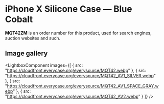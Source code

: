 
# iPhone X Silicone Case — Blue Cobalt

<Callout type='info' emoji='👉🏻'>**MQT42ZM** is an order number for this product, used for search engines, auction websites and such.</Callout>

## Image gallery

<LightboxComponent
    images={[
      {
        src: "https://cloudfront.everycase.org/everysource/MQT42.webp"
      },
      {
        src: "https://cloudfront.everycase.org/everysource/MQT42_AV1_SILVER.webp"
      },
      {
        src: "https://cloudfront.everycase.org/everysource/MQT42_AV1_SPACE_GRAY.webp"
      },
      {
        src: "https://cloudfront.everycase.org/everysource/MQT42_AV2.webp"
      }
    ]}
  />
